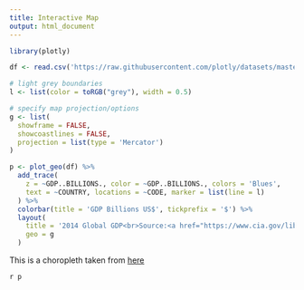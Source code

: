 ```yaml
---
title: Interactive Map
output: html_document
---
```


``` r
library(plotly)

df <- read.csv('https://raw.githubusercontent.com/plotly/datasets/master/2014_world_gdp_with_codes.csv')

# light grey boundaries
l <- list(color = toRGB("grey"), width = 0.5)

# specify map projection/options
g <- list(
  showframe = FALSE,
  showcoastlines = FALSE,
  projection = list(type = 'Mercator')
)

p <- plot_geo(df) %>%
  add_trace(
    z = ~GDP..BILLIONS., color = ~GDP..BILLIONS., colors = 'Blues',
    text = ~COUNTRY, locations = ~CODE, marker = list(line = l)
  ) %>%
  colorbar(title = 'GDP Billions US$', tickprefix = '$') %>%
  layout(
    title = '2014 Global GDP<br>Source:<a href="https://www.cia.gov/library/publications/the-world-factbook/fields/2195.html">CIA World Factbook</a>',
    geo = g
  )


```

This is a choropleth taken from [here](https://plot.ly/r/choropleth-maps/#choropleth-maps-in-r)

`r p`